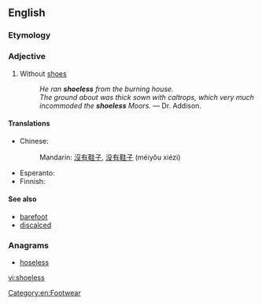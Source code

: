 ==English==

===Etymology===
{{suffix|shoe|less}}

===Adjective===
{{en-adj|-}}

# Without [[shoes]]
#: ''He ran '''shoeless''' from the burning house.''
#: ''The ground about was thick sown with caltrops, which very much incommoded the '''shoeless''' Moors.'' &mdash; Dr. Addison.

====Translations====
{{trans-top|without shoes}}
* Chinese:
*: Mandarin: [[沒有]][[鞋子]], [[没有]][[鞋子]] (méiyǒu xiézi)
{{trans-mid}}
* Esperanto: {{t-|eo|senŝua}}
* Finnish: {{t-|fi|kengätön}}
{{trans-bottom}}

====See also====
* [[barefoot]]
* [[discalced]]

===Anagrams===
* [[hoseless#English|hoseless]]

[[Category:en:Footwear]]

[[vi:shoeless]]